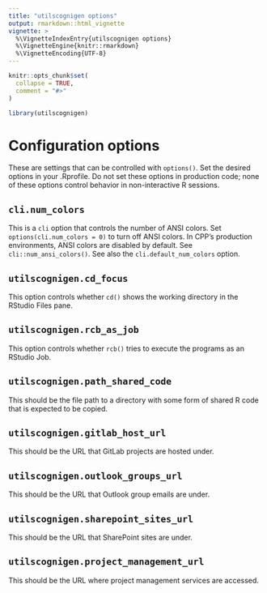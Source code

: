 ```yaml
---
title: "utilscognigen options"
output: rmarkdown::html_vignette
vignette: >
  %\VignetteIndexEntry{utilscognigen options}
  %\VignetteEngine{knitr::rmarkdown}
  %\VignetteEncoding{UTF-8}
---
```


```r
knitr::opts_chunk$set(
  collapse = TRUE,
  comment = "#>"
)
```

```r
library(utilscognigen)
```

# Configuration options

These are settings that can be controlled with `options()`. Set the desired options in your .Rprofile. Do not set these options in production code; none of these options control behavior in non-interactive R sessions.

## `cli.num_colors`

This is a `cli` option that controls the number of ANSI colors. Set `options(cli.num_colors = 0)` to turn off ANSI colors. In CPP's production environments, ANSI colors are disabled by default. See `cli::num_ansi_colors()`. See also the `cli.default_num_colors` option.

## `utilscognigen.cd_focus`

This option controls whether `cd()` shows the working directory in the RStudio Files pane.

## `utilscognigen.rcb_as_job`

This option controls whether `rcb()` tries to execute the programs as an RStudio Job.

## `utilscognigen.path_shared_code`

This should be the file path to a directory with some form of shared R code that is expected to be copied.

## `utilscognigen.gitlab_host_url`

This should be the URL that GitLab projects are hosted under.

## `utilscognigen.outlook_groups_url`

This should be the URL that Outlook group emails are under.

## `utilscognigen.sharepoint_sites_url`

This should be the URL that SharePoint sites are under.

## `utilscognigen.project_management_url`

This should be the URL where project management services are accessed.
